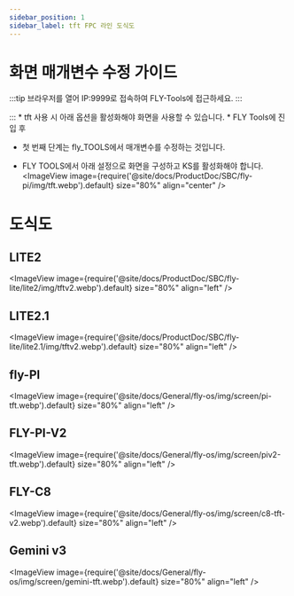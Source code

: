 ```yaml
---
sidebar_position: 1
sidebar_label: tft FPC 라인 도식도
---
```



# 화면 매개변수 수정 가이드
:::tip
브라우저를 열어 IP:9999로 접속하여 FLY-Tools에 접근하세요.
:::

:::
    * tft 사용 시 아래 옵션을 활성화해야 화면을 사용할 수 있습니다.
    * FLY Tools에 진입 후
* 첫 번째 단계는 fly_TOOLS에서 매개변수를 수정하는 것입니다.

* FLY TOOLS에서 아래 설정으로 화면을 구성하고 KS를 활성화해야 합니다.
<ImageView image={require('@site/docs/ProductDoc/SBC/fly-pi/img/tft.webp').default} size="80%" align="center" />

# 도식도
## LITE2
<ImageView image={require('@site/docs/ProductDoc/SBC/fly-lite/lite2/img/tftv2.webp').default} size="80%" align="left" />

## LITE2.1
<ImageView image={require('@site/docs/ProductDoc/SBC/fly-lite/lite2.1/img/tftv2.webp').default} size="80%" align="left" />

## fly-PI
<ImageView image={require('@site/docs/General/fly-os/img/screen/pi-tft.webp').default} size="80%" align="left" />

## FLY-PI-V2
<ImageView image={require('@site/docs/General/fly-os/img/screen/piv2-tft.webp').default} size="80%" align="left" />

## FLY-C8
<ImageView image={require('@site/docs/General/fly-os/img/screen/c8-tft-v2.webp').default} size="80%" align="left" />

## Gemini v3
<ImageView image={require('@site/docs/General/fly-os/img/screen/gemini-tft.webp').default} size="80%" align="left" />